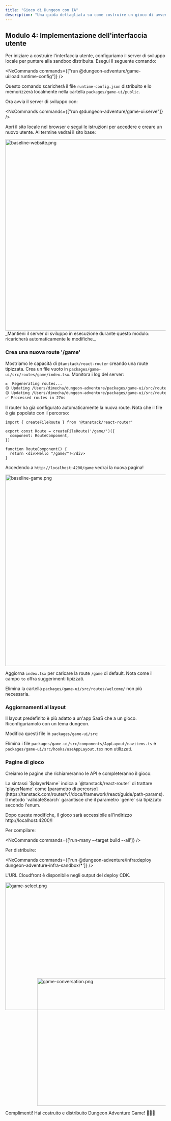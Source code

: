```yaml
---
title: "Gioco di Dungeon con IA"
description: "Una guida dettagliata su come costruire un gioco di avventura dungeon alimentato da IA utilizzando il plugin @aws/nx-plugin."
---
```






## Modulo 4: Implementazione dell'interfaccia utente

Per iniziare a costruire l'interfaccia utente, configuriamo il server di sviluppo locale per puntare alla sandbox distribuita. Esegui il seguente comando:

<NxCommands commands={["run @dungeon-adventure/game-ui:load:runtime-config"]} />

Questo comando scaricherà il file `runtime-config.json` distribuito e lo memorizzerà localmente nella cartella `packages/game-ui/public`.

Ora avvia il server di sviluppo con:

<NxCommands commands={["run @dungeon-adventure/game-ui:serve"]} />

Apri il sito locale nel browser e segui le istruzioni per accedere e creare un nuovo utente. Al termine vedrai il sito base:

<Image src={baselineWebsitePng} alt="baseline-website.png" width="800" height="600" />

<Aside type="caution">
_Mantieni il server di sviluppo in esecuzione durante questo modulo: ricaricherà automaticamente le modifiche._
</Aside>

### Crea una nuova route '/game'

Mostriamo le capacità di `@tanstack/react-router` creando una route tipizzata. Crea un file vuoto in `packages/game-ui/src/routes/game/index.tsx`. Monitora i log del server:

```bash
♻️  Regenerating routes...
🟡 Updating /Users/dimecha/dungeon-adventure/packages/game-ui/src/routes/game/index.tsx
🟡 Updating /Users/dimecha/dungeon-adventure/packages/game-ui/src/routeTree.gen.ts
✅ Processed routes in 27ms
```

Il router ha già configurato automaticamente la nuova route. Nota che il file è già popolato con il percorso:

```tsx
import { createFileRoute } from '@tanstack/react-router'

export const Route = createFileRoute('/game/')({
  component: RouteComponent,
})

function RouteComponent() {
  return <div>Hello "/game/"!</div>
}
```

Accedendo a `http://localhost:4200/game` vedrai la nuova pagina!

<Image src={baselineGamePng} alt="baseline-game.png" width="800" height="600" />

Aggiorna `index.tsx` per caricare la route `/game` di default. Nota come il campo `to` offra suggerimenti tipizzati.

<E2EDiff before="dungeon-adventure/4/routes/index.tsx.old.template" after="dungeon-adventure/4/routes/index.tsx.template" lang="tsx" />

Elimina la cartella `packages/game-ui/src/routes/welcome/` non più necessaria.

### Aggiornamenti al layout

Il layout predefinito è più adatto a un'app SaaS che a un gioco. Riconfiguriamolo con un tema dungeon.

Modifica questi file in `packages/game-ui/src`:

<Tabs>
<TabItem label="config.ts">
<E2EDiff before="dungeon-adventure/4/config.ts.old.template" after="dungeon-adventure/4/config.ts.template" lang="typescript" />
</TabItem>
<TabItem label="components/AppLayout/index.tsx">
<E2ECode path="dungeon-adventure/4/AppLayout/index.tsx.template" lang="tsx" />
</TabItem>
<TabItem label="styles.css">
<E2ECode path="dungeon-adventure/4/styles.css.template" lang="css" />
</TabItem>
</Tabs>

Elimina i file `packages/game-ui/src/components/AppLayout/navitems.ts` e `packages/game-ui/src/hooks/useAppLayout.tsx` non utilizzati.

### Pagine di gioco

Creiamo le pagine che richiameranno le API e completeranno il gioco:

<Tabs>
<TabItem label="index.tsx">
<E2ECode path="dungeon-adventure/4/routes/game/index.tsx.template" lang="tsx" />
</TabItem>
<TabItem label="$playerName.tsx">

<E2ECode path="dungeon-adventure/4/routes/game/$playerName.tsx.template" lang="tsx" />

<Aside type="tip">
La sintassi `$playerName` indica a `@tanstack/react-router` di trattare `playerName` come [parametro di percorso](https://tanstack.com/router/v1/docs/framework/react/guide/path-params). Il metodo `validateSearch` garantisce che il parametro `genre` sia tipizzato secondo l'enum.
</Aside>
</TabItem>
</Tabs>

Dopo queste modifiche, il gioco sarà accessibile all'indirizzo http://localhost:4200/!

<Drawer title="Build e Deploy" trigger="Puoi anche compilare e distribuire il codice su Cloudfront.">

Per compilare:

<NxCommands commands={['run-many --target build --all']} />

Per distribuire:

<NxCommands commands={['run @dungeon-adventure/infra:deploy dungeon-adventure-infra-sandbox/*']} />

L'URL Cloudfront è disponibile negli output del deploy CDK.

</Drawer>

<Image src={gameSelectPng} alt="game-select.png" width="500" height="400" />
<div style="margin-top: -100px; margin-left: 100px;">
<Image src={gameConversationPng} alt="game-conversation.png" width="500" height="400" />
</div>

Complimenti! Hai costruito e distribuito Dungeon Adventure Game! 🎉🎉🎉